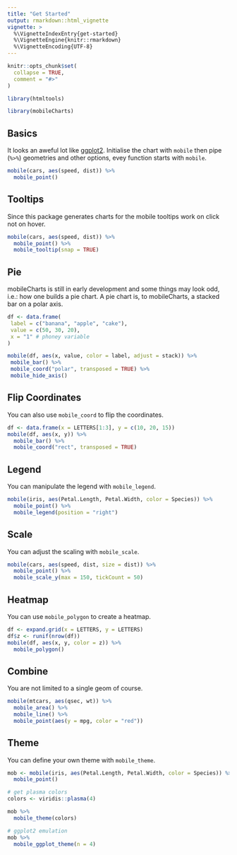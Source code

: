 ```yaml
---
title: "Get Started"
output: rmarkdown::html_vignette
vignette: >
  %\VignetteIndexEntry{get-started}
  %\VignetteEngine{knitr::rmarkdown}
  %\VignetteEncoding{UTF-8}
---
```


```r
knitr::opts_chunk$set(
  collapse = TRUE,
  comment = "#>"
)

library(htmltools)
```

```r
library(mobileCharts)
```

## Basics

It looks an aweful lot like [ggplot2](https://ggplot2.tidyverse.org/). Initialise the chart with `mobile` then pipe (`%>%`) geometries and other options, evey function starts with `mobile`.

```r
mobile(cars, aes(speed, dist)) %>% 
  mobile_point()
```

## Tooltips

Since this package generates charts for the mobile tooltips work on click not on hover.

```r
mobile(cars, aes(speed, dist)) %>% 
  mobile_point() %>% 
  mobile_tooltip(snap = TRUE)
```

## Pie

mobileCharts is still in early development and some things may look odd, i.e.: how one builds a pie chart. A pie chart is, to mobileCharts, a stacked bar on a polar axis.

```r
df <- data.frame(
 label = c("banana", "apple", "cake"),
 value = c(50, 30, 20),
 x = "1" # phoney variable
)

mobile(df, aes(x, value, color = label, adjust = stack)) %>% 
 mobile_bar() %>% 
 mobile_coord("polar", transposed = TRUE) %>% 
 mobile_hide_axis()
```

## Flip Coordinates

You can also use `mobile_coord` to flip the coordinates.

```r
df <- data.frame(x = LETTERS[1:3], y = c(10, 20, 15))
mobile(df, aes(x, y)) %>% 
  mobile_bar() %>% 
  mobile_coord("rect", transposed = TRUE)
```

## Legend

You can manipulate the legend with `mobile_legend`.

```r
mobile(iris, aes(Petal.Length, Petal.Width, color = Species)) %>% 
  mobile_point() %>% 
  mobile_legend(position = "right")
```

## Scale

You can adjust the scaling with `mobile_scale`.

```r
mobile(cars, aes(speed, dist, size = dist)) %>% 
  mobile_point() %>% 
  mobile_scale_y(max = 150, tickCount = 50)
```

## Heatmap

You can use `mobile_polygon` to create a heatmap.

```r
df <- expand.grid(x = LETTERS, y = LETTERS)
df$z <- runif(nrow(df))
mobile(df, aes(x, y, color = z)) %>% 
  mobile_polygon()
```

## Combine

You are not limited to a single geom of course.

```r
mobile(mtcars, aes(qsec, wt)) %>% 
  mobile_area() %>% 
  mobile_line() %>% 
  mobile_point(aes(y = mpg, color = "red"))
```

## Theme

You can define your own theme with `mobile_theme`.

```r
mob <- mobile(iris, aes(Petal.Length, Petal.Width, color = Species)) %>% 
  mobile_point() 

# get plasma colors
colors <- viridis::plasma(4)

mob %>% 
  mobile_theme(colors)

# ggplot2 emulation
mob %>% 
  mobile_ggplot_theme(n = 4)
```
